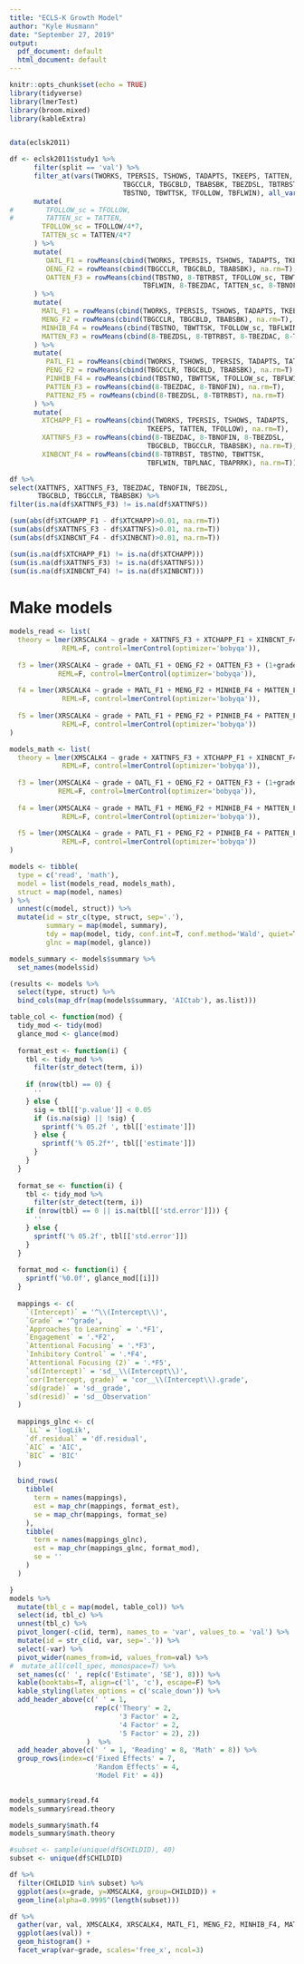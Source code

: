 ```yaml
---
title: "ECLS-K Growth Model"
author: "Kyle Husmann"
date: "September 27, 2019"
output:
  pdf_document: default
  html_document: default
---
```


```r
knitr::opts_chunk$set(echo = TRUE)
library(tidyverse)
library(lmerTest)
library(broom.mixed)
library(kableExtra)


data(eclsk2011)

df <- eclsk2011$study1 %>%
      filter(split == 'val') %>%
      filter_at(vars(TWORKS, TPERSIS, TSHOWS, TADAPTS, TKEEPS, TATTEN,
                            TBGCCLR, TBGCBLD, TBABSBK, TBEZDSL, TBTRBST, TBEZDAC, TBNOFIN,
                            TBSTNO, TBWTTSK, TFOLLOW, TBFLWIN), all_vars(!is.na(.))) %>%
      mutate(
#        TFOLLOW_sc = TFOLLOW,
#        TATTEN_sc = TATTEN,
        TFOLLOW_sc = TFOLLOW/4*7,
        TATTEN_sc = TATTEN/4*7
      ) %>%
      mutate(
         OATL_F1 = rowMeans(cbind(TWORKS, TPERSIS, TSHOWS, TADAPTS, TKEEPS), na.rm=T),
         OENG_F2 = rowMeans(cbind(TBGCCLR, TBGCBLD, TBABSBK), na.rm=T),
         OATTEN_F3 = rowMeans(cbind(TBSTNO, 8-TBTRBST, TFOLLOW_sc, TBWTTSK, 8-TBEZDSL,
                                 TBFLWIN, 8-TBEZDAC, TATTEN_sc, 8-TBNOFIN), na.rm=T)
      ) %>%
      mutate(
        MATL_F1 = rowMeans(cbind(TWORKS, TPERSIS, TSHOWS, TADAPTS, TKEEPS, TATTEN), na.rm=T),
        MENG_F2 = rowMeans(cbind(TBGCCLR, TBGCBLD, TBABSBK), na.rm=T),
        MINHIB_F4 = rowMeans(cbind(TBSTNO, TBWTTSK, TFOLLOW_sc, TBFLWIN), na.rm=T),
        MATTEN_F3 = rowMeans(cbind(8-TBEZDSL, 8-TBTRBST, 8-TBEZDAC, 8-TBNOFIN), na.rm=T)
      ) %>%
      mutate(
         PATL_F1 = rowMeans(cbind(TWORKS, TSHOWS, TPERSIS, TADAPTS, TATTEN, TKEEPS), na.rm=T),
         PENG_F2 = rowMeans(cbind(TBGCCLR, TBGCBLD, TBABSBK), na.rm=T),
         PINHIB_F4 = rowMeans(cbind(TBSTNO, TBWTTSK, TFOLLOW_sc, TBFLWIN), na.rm=T),
         PATTEN_F3 = rowMeans(cbind(8-TBEZDAC, 8-TBNOFIN), na.rm=T),
         PATTEN2_F5 = rowMeans(cbind(8-TBEZDSL, 8-TBTRBST), na.rm=T)
      ) %>%
      mutate(
        XTCHAPP_F1 = rowMeans(cbind(TWORKS, TPERSIS, TSHOWS, TADAPTS,
                                  TKEEPS, TATTEN, TFOLLOW), na.rm=T),
        XATTNFS_F3 = rowMeans(cbind(8-TBEZDAC, 8-TBNOFIN, 8-TBEZDSL,
                                  TBGCBLD, TBGCCLR, TBABSBK), na.rm=T),
        XINBCNT_F4 = rowMeans(cbind(8-TBTRBST, TBSTNO, TBWTTSK,
                                  TBFLWIN, TBPLNAC, TBAPRRK), na.rm=T))
```

```r
df %>%
select(XATTNFS, XATTNFS_F3, TBEZDAC, TBNOFIN, TBEZDSL,
       TBGCBLD, TBGCCLR, TBABSBK) %>% 
filter(is.na(df$XATTNFS_F3) != is.na(df$XATTNFS))
```
```r
(sum(abs(df$XTCHAPP_F1 - df$XTCHAPP)>0.01, na.rm=T))
(sum(abs(df$XATTNFS_F3 - df$XATTNFS)>0.01, na.rm=T))
(sum(abs(df$XINBCNT_F4 - df$XINBCNT)>0.01, na.rm=T))

(sum(is.na(df$XTCHAPP_F1) != is.na(df$XTCHAPP)))
(sum(is.na(df$XATTNFS_F3) != is.na(df$XATTNFS)))
(sum(is.na(df$XINBCNT_F4) != is.na(df$XINBCNT)))

```
# Make models

```r
models_read <- list(
  theory = lmer(XRSCALK4 ~ grade + XATTNFS_F3 + XTCHAPP_F1 + XINBCNT_F4 + (1+grade|CHILDID), df,
             REML=F, control=lmerControl(optimizer='bobyqa')),
  
  f3 = lmer(XRSCALK4 ~ grade + OATL_F1 + OENG_F2 + OATTEN_F3 + (1+grade|CHILDID), df,
            REML=F, control=lmerControl(optimizer='bobyqa')),
  
  f4 = lmer(XRSCALK4 ~ grade + MATL_F1 + MENG_F2 + MINHIB_F4 + MATTEN_F3 + (1+grade|CHILDID), df,
             REML=F, control=lmerControl(optimizer='bobyqa')),
  
  f5 = lmer(XRSCALK4 ~ grade + PATL_F1 + PENG_F2 + PINHIB_F4 + PATTEN_F3 + PATTEN2_F5 + (1+grade|CHILDID), df,
             REML=F, control=lmerControl(optimizer='bobyqa'))
)

models_math <- list(
  theory = lmer(XMSCALK4 ~ grade + XATTNFS_F3 + XTCHAPP_F1 + XINBCNT_F4 + (1+grade|CHILDID), df,
             REML=F, control=lmerControl(optimizer='bobyqa')),
  
  f3 = lmer(XMSCALK4 ~ grade + OATL_F1 + OENG_F2 + OATTEN_F3 + (1+grade|CHILDID), df,
            REML=F, control=lmerControl(optimizer='bobyqa')),
  
  f4 = lmer(XMSCALK4 ~ grade + MATL_F1 + MENG_F2 + MINHIB_F4 + MATTEN_F3 + (1+grade|CHILDID), df,
             REML=F, control=lmerControl(optimizer='bobyqa')),
  
  f5 = lmer(XMSCALK4 ~ grade + PATL_F1 + PENG_F2 + PINHIB_F4 + PATTEN_F3 + PATTEN2_F5 + (1+grade|CHILDID), df,
             REML=F, control=lmerControl(optimizer='bobyqa')) 
)
```

```r
models <- tibble(
  type = c('read', 'math'),
  model = list(models_read, models_math),
  struct = map(model, names)
) %>%
  unnest(c(model, struct)) %>%
  mutate(id = str_c(type, struct, sep='.'),
         summary = map(model, summary),
         tdy = map(model, tidy, conf.int=T, conf.method='Wald', quiet=T),
         glnc = map(model, glance))

models_summary <- models$summary %>%
  set_names(models$id)

(results <- models %>%
  select(type, struct) %>%
  bind_cols(map_dfr(map(models$summary, 'AICtab'), as.list)))
```

```r
table_col <- function(mod) {
  tidy_mod <- tidy(mod)
  glance_mod <- glance(mod)
  
  format_est <- function(i) {
    tbl <- tidy_mod %>%
      filter(str_detect(term, i))
    
    if (nrow(tbl) == 0) {
      ''
    } else {
      sig = tbl[['p.value']] < 0.05
      if (is.na(sig) || !sig) {
        sprintf('% 05.2f ', tbl[['estimate']])
      } else {
        sprintf('% 05.2f*', tbl[['estimate']])
      }
    }
  }
  
  format_se <- function(i) {
    tbl <- tidy_mod %>%
      filter(str_detect(term, i))   
    if (nrow(tbl) == 0 || is.na(tbl[['std.error']])) {
      '' 
    } else {
      sprintf('% 05.2f', tbl[['std.error']])
    }
  }
  
  format_mod <- function(i) {
    sprintf('%0.0f', glance_mod[[i]])
  }
  
  mappings <- c(
    `(Intercept)` = '^\\(Intercept\\)',
    `Grade` = '^grade',
    `Approaches to Learning` = '.*F1',
    `Engagement` = '.*F2',
    `Attentional Focusing` = '.*F3',
    `Inhibitory Control` = '.*F4',
    `Attentional Focusing (2)` = '.*F5',
    `sd(Intercept)` = 'sd__\\(Intercept\\)',
    `cor(Intercept, grade)` = 'cor__\\(Intercept\\).grade',
    `sd(grade)` = 'sd__grade',
    `sd(resid)` = 'sd__Observation'
  )
  
  mappings_glnc <- c(
    `LL` = 'logLik',
    `df.residual` = 'df.residual',
    `AIC` = 'AIC',
    `BIC` = 'BIC'
  )
  
  bind_rows(
    tibble(
      term = names(mappings),
      est = map_chr(mappings, format_est),
      se = map_chr(mappings, format_se)
    ),
    tibble(
      term = names(mappings_glnc),
      est = map_chr(mappings_glnc, format_mod),
      se = ''
    )
  )

}
models %>%
  mutate(tbl_c = map(model, table_col)) %>%
  select(id, tbl_c) %>%
  unnest(tbl_c) %>%
  pivot_longer(-c(id, term), names_to = 'var', values_to = 'val') %>%
  mutate(id = str_c(id, var, sep='.')) %>%
  select(-var) %>%
  pivot_wider(names_from=id, values_from=val) %>%
#  mutate_all(cell_spec, monospace=T) %>%
  set_names(c(' ', rep(c('Estimate', 'SE'), 8))) %>%
  kable(booktabs=T, align=c('l', 'c'), escape=F) %>%
  kable_styling(latex_options = c('scale_down')) %>%
  add_header_above(c(' ' = 1,
                     rep(c('Theory' = 2,
                           '3 Factor' = 2,
                           '4 Factor' = 2,
                           '5 Factor' = 2), 2))
                   )  %>%
  add_header_above(c(' ' = 1, 'Reading' = 8, 'Math' = 8)) %>%
  group_rows(index=c('Fixed Effects' = 7,
                     'Random Effects' = 4,
                     'Model Fit' = 4))
 
```

```r
models_summary$read.f4
models_summary$read.theory
```

```r
models_summary$math.f4
models_summary$math.theory
```

```r
#subset <- sample(unique(df$CHILDID), 40)
subset <- unique(df$CHILDID)

df %>%
  filter(CHILDID %in% subset) %>%
  ggplot(aes(x=grade, y=XMSCALK4, group=CHILDID)) +
  geom_line(alpha=0.9995^(length(subset)))

```

```r
df %>%
  gather(var, val, XMSCALK4, XRSCALK4, MATL_F1, MENG_F2, MINHIB_F4, MATTEN_F3, XATTNFS_F3, XTCHAPP_F1, XINBCNT_F4) %>%
  ggplot(aes(val)) +
  geom_histogram() +
  facet_wrap(var~grade, scales='free_x', ncol=3)
```
